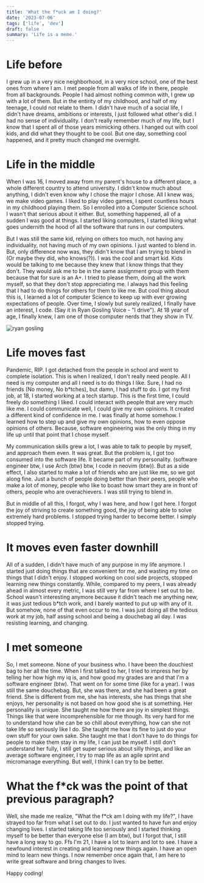 ```yaml
---
title: 'What the f*uck am I doing?'
date: '2023-07-06'
tags: ['life', 'dev']
draft: false
summary: 'Life is a meme.'
---
```


# Life before

I grew up in a very nice neighborhood, in a very nice school, one of the best ones from where I am. I met people from all walks of life in there, people from all backgrounds.
People I had almost nothing common with, I grew up with a lot of them. But in the entirity of my childhood, and half of my teenage, I could not relate to them. I didn't have much
of a social life, I didn't have dreams, ambitions or interests, I just followed what other's did. I had no sense of individuality. I don't really remember much of my life, but I know
that I spent all of those years mimicking others. I hanged out with cool kids, and did what they thought to be cool. But one day, something cool happened, and it pretty much changed me overnight.

# Life in the middle

When I was 16, I moved away from my parent's house to a different place, a whole different country to attend university. I didn't know much about anything, I didn't even know why I chose the major I chose.
All I knew was, we make video games. I liked to play video games, I spent countless hours in my childhood playing them. So I enrolled into a Computer Science school. I wasn't that serious about it either.
But, something happened, all of a sudden I was good at things. I started liking computers, I started liking what goes undernith the hood of all the software that runs in our computers.

But I was still the same kid, relying on others too much, not having any individuality, not having much of my own opinions. I just wanted to blend in. But, only difference now was, they didn't know that I am trying to blend in (Or maybe they did, who knows(?)).
I was the cool and smart kid. Kids would be talking to me because they knew that I know things that they don't. They would ask me to be in the same assignment group with them because that for sure is an A+. I tried
to please them, doing all the work myself, so that they don't stop appreciating me. I always had this feeling that I had to do things for others for them to like me. But cool thing about this is, I learned a lot of computer Science
to keep up with ever growing expectations of people. Over time, I slowly but surely realized, I finally have an interest, I code. (Say it in Ryan Gosling Voice - "I drive"). At 18 year of age, I finally knew, I am one of those computer
nerds that they show in TV.

![ryan gosling](https://i0.wp.com/bamfstyle.com/wp-content/uploads/2016/12/drive-main.jpg?ssl=1)

# Life moves fast

Pandemic, RIP. I got detached from the people in school and went to complete isolation. This is when I realized, I don't really need people. All I need is my computer and all I need is to do things I like.
Sure, I had no friends (No money, No b\*tches), but damn, I had stuff to do. I got my first job, at 18, I started working at a tech startup. This is the first time, I could freely do something I liked. I could interact with people that
are very much like me. I could communicate well, I could give my own opinions. It created a different kind of confidence in me. I was finally at home somehow. I learned how to step up and give my own opinions, how to even oppose opinions of
others. Because, software engineering was the only thing in my life up until that point that I chose myself.

My communication skills grew a lot, I was able to talk to people by myself, and approach them even. It was great. But the problem is, I got too consumed into the software life. It became part of my personality.
(software engineer btw, I use Arch (btw) btw, I code in neovim (btw)). But as a side effect, I also started to make a lot of friends who are just like me, so we got along fine. Just a bunch of people doing better than their peers, people
who make a lot of money, people who like to boast how smart they are in front of others, people who are overachievers. I was still trying to blend in.

But in middle of all this, I forgot, why I was here, and how I got here. I forgot the joy of striving to create something good, the joy of being able to solve extremely hard problems. I stopped trying harder to become better. I simply stopped trying.

# It moves even faster downhill

All of a sudden, I didn't have much of any purpose in my life anymore. I started just doing things that are convenient for me, and wasting my time on things that I didn't enjoy. I stopped
working on cool side projects, stopped learning new things constantly. While, compared to my peers, I was already ahead in almost every metric, I was still very far from where I set out to be.
School wasn't interesting anymore because it didn't teach me anything new, it was just tedious b\*tch work, and I barely wanted to put up with any of it. But somehow, none of that even occur to me.
I was just doing all the tedious work at my job, half assing school and being a douchebag all day. I was resisting learning, and changing.

# I met someone

So, I met someone. None of your business who. I have been the douchiest bag to her all the time. When I first talked to her, I tried to impress her by telling her how high my iq is, and how good my grades are and that I'm a software engineer (btw).
That went on for some time (like for a year). I was still the same douchebag. But, she was there, and she had been a great friend. She is different from me, she has interests, she has things that she enjoys, her personality is not based on how good she is at something.
Her personality is unique. She taught me how there are joy in simplest things. Things like that were incomprehensible for me though. Its very hard for me to understand how she can be so chill about everything, how can she not take life so seriously like I do. She taught me how its fine to just do your own stuff for your own sake.
She taught me that I don't have to do things for people to make them stay in my life, I can just be myself. I still don't understand her fully, I still get super serious about silly things, and like an average software engineer, I try to map life as an agile sprint and micromanage everything. But well, I think I can try to be better.

# What the f\*ck was the point of that previous paragraph?

Well, she made me realize, "What the f\*ck am I doing with my life?", I have strayed too far from what I set out to do. I just wanted to have fun and enjoy changing lives. I started taking life too seriously and I started thinking myself to be better than everyone else (I am btw), but
I forgot that, I still have a long way to go. Ffs I'm 21, I have a lot to learn and lot to see. I have a newfound interest in creating and learning new things again. I have an open mind to learn new things.
I now remember once again that, I am here to write great software and bring changes to lives.

Happy coding!
